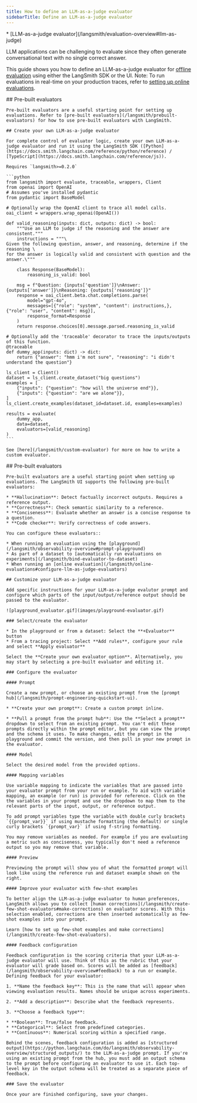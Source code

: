 ```yaml
---
title: How to define an LLM-as-a-judge evaluator
sidebarTitle: Define an LLM-as-a-judge evaluator
---
```


<Info>
  * [LLM-as-a-judge evaluator](/langsmith/evaluation-overview#llm-as-judge)
</Info>

LLM applications can be challenging to evaluate since they often generate conversational text with no single correct answer.

This guide shows you how to define an LLM-as-a-judge evaluator for [offline evaluation](/langsmith/evaluation-overview#offline-evaluation) using either the LangSmith SDK or the UI. Note: To run evaluations in real-time on your production traces, refer to [setting up online evaluations](/langsmith/online-evaluations#configure-llm-as-judge-evaluators).

<Tabs>
  <Tab title="SDK">
    ## Pre-built evaluators

    Pre-built evaluators are a useful starting point for setting up evaluations. Refer to [pre-built evaluators](/langsmith/prebuilt-evaluators) for how to use pre-built evaluators with LangSmith.

    ## Create your own LLM-as-a-judge evaluator

    For complete control of evaluator logic, create your own LLM-as-a-judge evaluator and run it using the LangSmith SDK ([Python](https://docs.smith.langchain.com/reference/python/reference) / [TypeScript](https://docs.smith.langchain.com/reference/js)).

    Requires `langsmith>=0.2.0`

    ```python
    from langsmith import evaluate, traceable, wrappers, Client
    from openai import OpenAI
    # Assumes you've installed pydantic
    from pydantic import BaseModel

    # Optionally wrap the OpenAI client to trace all model calls.
    oai_client = wrappers.wrap_openai(OpenAI())

    def valid_reasoning(inputs: dict, outputs: dict) -> bool:
        """Use an LLM to judge if the reasoning and the answer are consistent."""
        instructions = """\
    Given the following question, answer, and reasoning, determine if the reasoning \
    for the answer is logically valid and consistent with question and the answer.\"""
        
        class Response(BaseModel):
            reasoning_is_valid: bool
        
        msg = f"Question: {inputs['question']}\nAnswer: {outputs['answer']}\nReasoning: {outputs['reasoning']}"
        response = oai_client.beta.chat.completions.parse(
            model="gpt-4o",
            messages=[{"role": "system", "content": instructions,}, {"role": "user", "content": msg}],
            response_format=Response
        )
        return response.choices[0].message.parsed.reasoning_is_valid

    # Optionally add the 'traceable' decorator to trace the inputs/outputs of this function.
    @traceable
    def dummy_app(inputs: dict) -> dict:
        return {"answer": "hmm i'm not sure", "reasoning": "i didn't understand the question"}

    ls_client = Client()
    dataset = ls_client.create_dataset("big questions")
    examples = [
        {"inputs": {"question": "how will the universe end"}},
        {"inputs": {"question": "are we alone"}},
    ]
    ls_client.create_examples(dataset_id=dataset.id, examples=examples)

    results = evaluate(
        dummy_app,
        data=dataset,
        evaluators=[valid_reasoning]
    )
    ```

    See [here](/langsmith/custom-evaluator) for more on how to write a custom evaluator.
  </Tab>
  <Tab title="UI">
    ## Pre-built evaluators

    Pre-built evaluators are a useful starting point when setting up evaluations. The LangSmith UI supports the following pre-built evaluators:

    * **Hallucination**: Detect factually incorrect outputs. Requires a reference output.
    * **Correctness**: Check semantic similarity to a reference.
    * **Conciseness**: Evaluate whether an answer is a concise response to a question.
    * **Code checker**: Verify correctness of code answers.

    You can configure these evaluators::

    * When running an evaluation using the [playground](/langsmith/observability-overview#prompt-playground)
    * As part of a dataset to [automatically run evaluations on experiments](/langsmith/bind-evaluator-to-dataset)
    * When running an [online evaluation](/langsmith/online-evaluations#configure-llm-as-judge-evaluators)

    ## Customize your LLM-as-a-judge evaluator

    Add specific instructions for your LLM-as-a-judge evalutor prompt and configure which parts of the input/output/reference output should be passed to the evaluator.

    ![playground_evaluator.gif](images/playground-evaluator.gif)

    ### Select/create the evaluator

    * In the playground or from a dataset: Select the **+Evaluator** button
    * From a tracing project: Select **Add rules**, configure your rule and select **Apply evaluator**

    Select the **Create your own evaluator option**. Alternatively, you may start by selecting a pre-built evaluator and editing it.

    ### Configure the evaluator

    #### Prompt

    Create a new prompt, or choose an existing prompt from the [prompt hub](/langsmith/prompt-engineering-quickstart-ui).

    * **Create your own prompt**: Create a custom prompt inline.

    * **Pull a prompt from the prompt hub**: Use the **Select a prompt** dropdown to select from an existing prompt. You can't edit these prompts directly within the prompt editor, but you can view the prompt and the schema it uses. To make changes, edit the prompt in the playground and commit the version, and then pull in your new prompt in the evaluator.

    #### Model

    Select the desired model from the provided options.

    #### Mapping variables

    Use variable mapping to indicate the variables that are passed into your evaluator prompt from your run or example. To aid with variable mapping, an example (or run) is provided for reference. Click on the the variables in your prompt and use the dropdown to map them to the relevant parts of the input, output, or reference output.

    To add prompt variables type the variable with double curly brackets `{{prompt_var}}` if using mustache formatting (the default) or single curly brackets `{prompt_var}` if using f-string formatting.

    You may remove variables as needed. For example if you are evaluating a metric such as conciseness, you typically don't need a reference output so you may remove that variable.

    #### Preview

    Previewing the prompt will show you of what the formatted prompt will look like using the reference run and dataset example shown on the right.

    #### Improve your evaluator with few-shot examples

    To better align the LLM-as-a-judge evaluator to human preferences, LangSmith allows you to collect [human corrections](/langsmith/create-few-shot-evaluators#make-corrections) on evaluator scores. With this selection enabled, corrections are then inserted automatically as few-shot examples into your prompt.

    Learn [how to set up few-shot examples and make corrections](/langsmith/create-few-shot-evaluators).

    #### Feedback configuration

    Feedback configuration is the scoring criteria that your LLM-as-a-judge evaluator will use. Think of this as the rubric that your evaluator will grade based on. Scores will be added as [feedback](/langsmith/observability-overview#feedback) to a run or example. Defining feedback for your evaluator:

    1. **Name the feedback key**: This is the name that will appear when viewing evaluation results. Names should be unique across experiments.

    2. **Add a description**: Describe what the feedback represents.

    3. **Choose a feedback type**:

    * **Boolean**: True/false feedback.
    * **Categorical**: Select from predefined categories.
    * **Continuous**: Numerical scoring within a specified range.

    Behind the scenes, feedback configuration is added as [structured output](https://python.langchain.com/do/langsmith/observability-overview/structured_outputs/) to the LLM-as-a-judge prompt. If you're using an existing prompt from the hub, you must add an output schema to the prompt before configuring an evaluator to use it. Each top-level key in the output schema will be treated as a separate piece of feedback.

    ### Save the evaluator

    Once your are finished configuring, save your changes.
  </Tab>
</Tabs>
